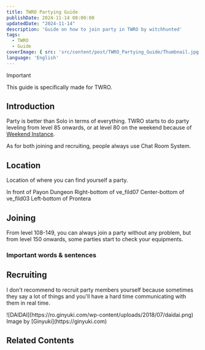 ```yaml
---
title: TWRO Partying Guide 
publishDate: 2024-11-14 08:00:00
updatedDate: "2024-11-14"
description: 'Guide on how to join party in TWRO by witchhunted'
tags:
  - TWRO
  - Guide
coverImage: { src: 'src/content/post/TWRO_Partying_Guide/Thumbnail.jpg', color: '#B4C6DA' }
language: 'English'
---
```



> [!IMPORTANT]
> This guide is specifically made for TWRO.

## Introduction

Party is better than Solo in terms of everything. TWRO starts to do party leveling from level 85 onwards, or at level 80 on the weekend because of [Weekend Instance](https://irowiki.org/wiki/Weekend).

As for both joining and recruiting, people always use Chat Room System.

## Location

Location of where you can find yourself a party.

<Collapse title="Level 80-99">
<span>In front of Payon Dungeon</span>
</Collapse>

<Collapse title="Level 85-99">
<span>Right-bottom of ve_fild07</span>
</Collapse>

<Collapse title="Level 95-110">
<span>Center-bottom of ve_fild03</span>
</Collapse>

<Collapse title="Level 108-260">
<span>Left-bottom of Prontera</span>
</Collapse>

## Joining

From level 108-149, you can always join a party without any problem, but from level 150 onwards, some parties start to check your equipments.

### Important words & sentences

## Recruiting

I don't recommend to recruit party members yourself because sometimes they say a lot of things and you'll have a hard time communicating with them in real time.

<Collapse title="Step 1">
<span>![DAIDAI](https://ro.ginyuki.com/wp-content/uploads/2018/07/daidai.png)
Image by [Ginyuki](https://ginyuki.com)</span>
</Collapse>

## Related Contents

